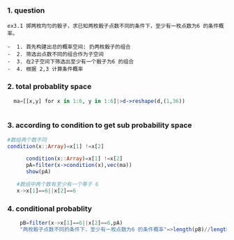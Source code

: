 ### 1. question 
    ex3.1 掷两枚均匀的骰子，求已知两枚骰子点数不同的条件下，至少有一枚点数为6 的条件概率。
    
    -  1. 首先构建出总的概率空间: 扔两枚骰子的组合
    -  2. 筛选出点数不同的组合作为子空间
    -  3. 在2子空间下筛选出至少有一个骰子为6 的组合
    -  4. 根据 2,3 计算条件概率

### 2. total probablity  space  
```julia
  ma=[[x,y] for x in 1:6, y in 1:6]|>d->reshape(d,(1,36))
  
```

### 3. according to condition to get sub  probability  space 
```julia
#数组两个数不同
condition(x::Array)=x[1] !=x[2] 
```

```julia
      condition(x::Array)=x[1] !=x[2]
      pA=filter(x->condition(x),vec(ma))
      show(pA)
```

```julia
   #数组中两个数有至少有一个等于 6
   x->x[1]==6||x[2]==6
```
### 4.  conditional probablity
```julia
    pB=filter(x->x[1]==6||x[2]==6,pA)
    "两枚骰子点数不同的条件下，至少有一枚点数为6 的条件概率"=>length(pB)//length(pA)      #1//3
```